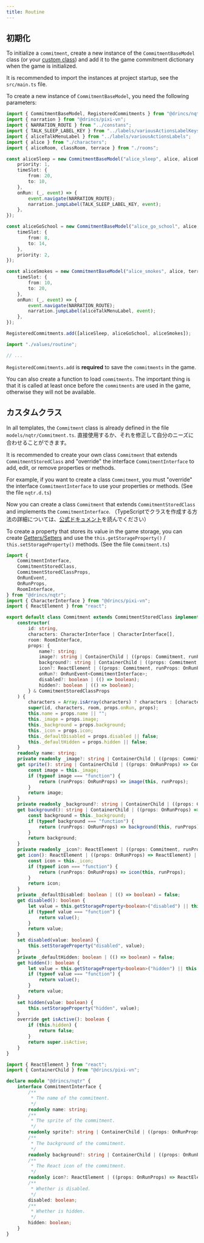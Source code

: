 ```yaml
---
title: Routine
---
```



## 初期化

To initialize a `commitment`, create a new instance of the `CommitmentBaseModel` class (or your [custom class](#custom-class)) and add it to the game commitment dictionary when the game is initialized.

<Callout type="info">

It is recommended to import the instances at project startup, see the `src/main.ts` file.

</Callout>

To create a new instance of `CommitmentBaseModel`, you need the following parameters:

```ts tab="values/routine.ts"
import { CommitmentBaseModel, RegisteredCommitments } from "@drincs/nqtr";
import { narration } from "@drincs/pixi-vn";
import { NARRATION_ROUTE } from "../constans";
import { TALK_SLEEP_LABEL_KEY } from "../labels/variousActionsLabelKeys";
import { aliceTalkMenuLabel } from "../labels/variousActionsLabels";
import { alice } from "./characters";
import { aliceRoom, classRoom, terrace } from "./rooms";

const aliceSleep = new CommitmentBaseModel("alice_sleep", alice, aliceRoom, {
    priority: 1,
    timeSlot: {
        from: 20,
        to: 10,
    },
    onRun: (_, event) => {
        event.navigate(NARRATION_ROUTE);
        narration.jumpLabel(TALK_SLEEP_LABEL_KEY, event);
    },
});

const aliceGoSchool = new CommitmentBaseModel("alice_go_school", alice, classRoom, {
    timeSlot: {
        from: 8,
        to: 14,
    },
    priority: 2,
});

const aliceSmokes = new CommitmentBaseModel("alice_smokes", alice, terrace, {
    timeSlot: {
        from: 10,
        to: 20,
    },
    onRun: (_, event) => {
        event.navigate(NARRATION_ROUTE);
        narration.jumpLabel(aliceTalkMenuLabel, event);
    },
});

RegisteredCommitments.add([aliceSleep, aliceGoSchool, aliceSmokes]);
```

```ts tab="src/main.ts"
import "./values/routine";

// ...
```

`RegisteredCommitments.add` is **required** to save the `commitments` in the game.

You can also create a function to load `commitments`. The important thing is that it is called at least once before the `commitments` are used in the game, otherwise they will not be available.

## カスタムクラス

<Callout title="Templates" type="info">

In all templates, the `Commitment` class is already defined in the file `models/nqtr/Commitment.ts`. 直接使用するか、それを修正して自分のニーズに合わせることができます。

</Callout>

It is recommended to create your own class `Commitment` that extends `CommitmentStoredClass` and "override" the interface `CommitmentInterface` to add, edit, or remove properties or methods.

For example, if you want to create a class `Commitment`, you must "override" the interface `CommitmentInterface` to use your properties or methods. (See the file `nqtr.d.ts`)

Now you can create a class `Commitment` that extends `CommitmentStoredClass` and implements the `CommitmentInterface`. （TypeScriptでクラスを作成する方法の詳細については、[公式ドキュメント](https://www.typescriptlang.org/docs/handbook/2/classes.html)を読んでください）

To create a property that stores its value in the game storage, you can create [Getters/Setters](https://www.typescriptlang.org/docs/handbook/2/classes.html#getters--setters) and use the `this.getStorageProperty()` / `this.setStorageProperty()` methods. (See the file `Commitment.ts`)

```ts tab="models/nqtr/Commitment.ts"
import {
    CommitmentInterface,
    CommitmentStoredClass,
    CommitmentStoredClassProps,
    OnRunEvent,
    OnRunProps,
    RoomInterface,
} from "@drincs/nqtr";
import { CharacterInterface } from "@drincs/pixi-vn";
import { ReactElement } from "react";

export default class Commitment extends CommitmentStoredClass implements CommitmentInterface {
    constructor(
        id: string,
        characters: CharacterInterface | CharacterInterface[],
        room: RoomInterface,
        props: {
            name?: string;
            image?: string | ContainerChild | ((props: Commitment, runProps: OnRunProps) => ContainerChild);
            background?: string | ContainerChild | ((props: Commitment, runProps: OnRunProps) => ContainerChild);
            icon?: ReactElement | ((props: Commitment, runProps: OnRunProps) => ReactElement);
            onRun?: OnRunEvent<CommitmentInterface>;
            disabled?: boolean | (() => boolean);
            hidden?: boolean | (() => boolean);
        } & CommitmentStoredClassProps
    ) {
        characters = Array.isArray(characters) ? characters : [characters];
        super(id, characters, room, props.onRun, props);
        this.name = props.name || "";
        this._image = props.image;
        this._background = props.background;
        this._icon = props.icon;
        this._defaultDisabled = props.disabled || false;
        this._defaultHidden = props.hidden || false;
    }
    readonly name: string;
    private readonly _image?: string | ContainerChild | ((props: Commitment, runProps: OnRunProps) => ContainerChild);
    get sprite(): string | ContainerChild | ((props: OnRunProps) => ContainerChild) | undefined {
        const image = this._image;
        if (typeof image === "function") {
            return (runProps: OnRunProps) => image(this, runProps);
        }
        return image;
    }
    private readonly _background?: string | ContainerChild | ((props: Commitment, runProps: OnRunProps) => ContainerChild);
    get background(): string | ContainerChild | ((props: OnRunProps) => ContainerChild) | undefined {
        const background = this._background;
        if (typeof background === "function") {
            return (runProps: OnRunProps) => background(this, runProps);
        }
        return background;
    }
    private readonly _icon?: ReactElement | ((props: Commitment, runProps: OnRunProps) => ReactElement);
    get icon(): ReactElement | ((props: OnRunProps) => ReactElement) | undefined {
        const icon = this._icon;
        if (typeof icon === "function") {
            return (runProps: OnRunProps) => icon(this, runProps);
        }
        return icon;
    }
    private _defaultDisabled: boolean | (() => boolean) = false;
    get disabled(): boolean {
        let value = this.getStorageProperty<boolean>("disabled") || this._defaultDisabled;
        if (typeof value === "function") {
            return value();
        }
        return value;
    }
    set disabled(value: boolean) {
        this.setStorageProperty("disabled", value);
    }
    private _defaultHidden: boolean | (() => boolean) = false;
    get hidden(): boolean {
        let value = this.getStorageProperty<boolean>("hidden") || this._defaultHidden;
        if (typeof value === "function") {
            return value();
        }
        return value;
    }
    set hidden(value: boolean) {
        this.setStorageProperty("hidden", value);
    }
    override get isActive(): boolean {
        if (this.hidden) {
            return false;
        }
        return super.isActive;
    }
}
```

```ts tab="nqtr.d.ts"
import { ReactElement } from "react";
import { ContainerChild } from "@drincs/pixi-vn";

declare module "@drincs/nqtr" {
    interface CommitmentInterface {
        /**
         * The name of the commitment.
         */
        readonly name: string;
        /**
         * The sprite of the commitment.
         */
        readonly sprite?: string | ContainerChild | ((props: OnRunProps) => ContainerChild);
        /**
         * The background of the commitment.
         */
        readonly background?: string | ContainerChild | ((props: OnRunProps) => ContainerChild);
        /**
         * The React icon of the commitment.
         */
        readonly icon?: ReactElement | ((props: OnRunProps) => ReactElement);
        /**
         * Whether is disabled.
         */
        disabled: boolean;
        /**
         * Whether is hidden.
         */
        hidden: boolean;
    }
}
```
